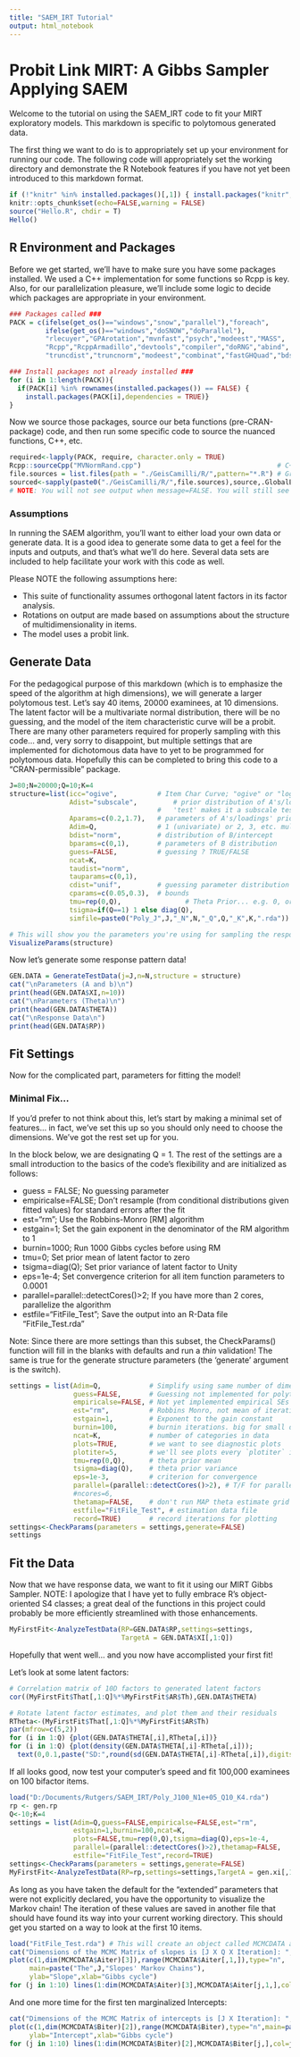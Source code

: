 ```yaml
---
title: "SAEM_IRT Tutorial"
output: html_notebook
---
```



# Probit Link MIRT: A Gibbs Sampler Applying SAEM
Welcome to the tutorial on using the SAEM_IRT code to fit your MIRT exploratory models. This markdown is specific to polytomous generated data.

The first thing we want to do is to appropriately set up your environment for running our code. The following code will appropriately set the working directory and demonstrate the R Notebook features if you have not yet been introduced to this markdown format.
```r
if (!"knitr" %in% installed.packages()[,1]) { install.packages("knitr",dependencies = TRUE)} 
knitr::opts_chunk$set(echo=FALSE,warning = FALSE)
source("Hello.R", chdir = T)
Hello()
```

## R Environment and Packages
Before we get started, we'll have to make sure you have some packages installed. We used a C++ implementation for some functions so Rcpp is key. Also, for our parallelization pleasure, we'll include some logic to decide which packages are appropriate in your environment.
```r
### Packages called ###
PACK = c(ifelse(get_os()=="windows","snow","parallel"),"foreach",
         ifelse(get_os()=="windows","doSNOW","doParallel"),
         "rlecuyer","GPArotation","mvnfast","psych","modeest","MASS",
         "Rcpp","RcppArmadillo","devtools","compiler","doRNG","abind",
         "truncdist","truncnorm","modeest","combinat","fastGHQuad","bdsmatrix")

### Install packages not already installed ###
for (i in 1:length(PACK)){
  if(PACK[i] %in% rownames(installed.packages()) == FALSE) {
    install.packages(PACK[i],dependencies = TRUE)}
}
```

Now we source those packages, source our beta functions (pre-CRAN-package) code, and then run some specific code to source the nuanced functions, C++, etc.
```r
required<-lapply(PACK, require, character.only = TRUE)                       # Call the libraries (will deprecate)
Rcpp::sourceCpp("MVNormRand.cpp")                                  # C++ MV Norm Random (fast)
file.sources = list.files(path = "./GeisCamilli/R/",pattern="*.R") # Grab the R functions!
sourced<-sapply(paste0("./GeisCamilli/R/",file.sources),source,.GlobalEnv)  # Source them!
# NOTE: You will not see output when message=FALSE. You will still see warnings, etc.
```


### Assumptions
In running the SAEM algorithm, you'll want to either load your own data or generate data. It is a good idea to generate some data to get a feel for the inputs and outputs, and that's what we'll do here. Several data sets are included to help facilitate your work with this code as well.

Please NOTE the following assumptions here: 

* This suite of functionality assumes orthogonal latent factors in its factor analysis.
* Rotations on output are made based on assumptions about the structure of multidimensionality in items.
* The model uses a probit link.
  
## Generate Data
For the pedagogical purpose of this markdown (which is to emphasize the speed of the algorithm at high dimensions), we will generate a larger polytomous test. Let's say 40 items, 20000 examinees, at 10 dimensions. The latent factor will be a multivariate normal distribution, there will be no guessing, and the model of the item characteristic curve will be a probit. There are many other parameters required for properly sampling with this code... and, very sorry to disappoint, but multiple settings that are implemented for dichotomous data have to yet to be programmed for polytomous data. Hopefully this can be completed to bring this code to a "CRAN-permissible" package.
```r

J=80;N=20000;Q=10;K=4
structure=list(icc="ogive",          # Item Char Curve; "ogive" or "logistic" 
               Adist="subscale",         # prior distribution of A's/loadings
                                     #   'test' makes it a subscale test
               Aparams=c(0.2,1.7),   # parameters of A's/loadings' prior distribution
               Adim=Q,               # 1 (univariate) or 2, 3, etc. multiple dimensions for multivariate
               bdist="norm",         # distribution of B/intercept
               bparams=c(0,1),       # parameters of B distribution
               guess=FALSE,          # guessing ? TRUE/FALSE
               ncat=K,
               taudist="norm",
               tauparams=c(0,1),
               cdist="unif",         # guessing parameter distribution for 3PNO or 3PL
               cparams=c(0.05,0.3),  # bounds
               tmu=rep(0,Q),                # Theta Prior... e.g. 0, or multivariate c(0,0) # can be multidimensional
               tsigma=if(Q==1) 1 else diag(Q),
               simfile=paste0("Poly_J",J,"_N",N,"_Q",Q,"_K",K,".rda")) # A file is saved. 

# This will show you the parameters you're using for sampling the response pattern.
VisualizeParams(structure)
```

Now let's generate some response pattern data!
```r
GEN.DATA = GenerateTestData(j=J,n=N,structure = structure)
cat("\nParameters (A and b)\n")
print(head(GEN.DATA$XI,n=10))
cat("\nParameters (Theta)\n")
print(head(GEN.DATA$THETA))
cat("\nResponse Data\n")
print(head(GEN.DATA$RP))
```

## Fit Settings 

Now for the complicated part, parameters for fitting the model! 

### Minimal Fix...

If you'd prefer to not think about this, let's start by making a minimal set of features... in fact, we've set this up so you should only need to choose the dimensions. We've got the rest set up for you.

In the block below, we are designating Q = 1. The rest of the settings are a small introduction to the basics of the code's flexibility and are initialized as follows:

* guess = FALSE; No guessing parameter
* empiricalse=FALSE; Don't resample (from conditional distributions given fitted values) for standard errors after the fit
* est="rm"; Use the Robbins-Monro [RM] algorithm
* estgain=1; Set the gain exponent in the denominator of the RM algorithm to 1
* burnin=1000; Run 1000 Gibbs cycles before using RM
* tmu=0; Set prior mean of latent factor to zero
* tsigma=diag(Q); Set prior variance of latent factor to Unity
* eps=1e-4; Set convergence criterion for all item function parameters to 0.0001
* parallel=parallel::detectCores()>2; If you have more than 2 cores, parallelize the algorithm
* estfile="FitFile_Test"; Save the output into an R-Data file "FitFile_Test.rda"

Note: Since there are more settings than this subset, the CheckParams() function will fill in the blanks with defaults and run a *thin* validation! The same is true for the generate structure parameters (the 'generate' argument is the switch).
```r
settings = list(Adim=Q,            # Simplify using same number of dimensions
                guess=FALSE,       # Guessing not implemented for polytomuos
                empiricalse=FALSE, # Not yet implemented empirical SEs for poly
                est="rm",          # Robbins Monro, not mean of iterations
                estgain=1,         # Exponent to the gain constant
                burnin=100,        # burnin iterations. big for small datasets
                ncat=K,            # number of categories in data
                plots=TRUE,        # we want to see diagnostic plots
                plotiter=5,        # we'll see plots every `plotiter` iterations
                tmu=rep(0,Q),      # theta prior mean
                tsigma=diag(Q),    # theta prior variance
                eps=1e-3,          # criterion for convergence
                parallel=(parallel::detectCores()>2), # T/F for parallel
                #ncores=6,
                thetamap=FALSE,    # don't run MAP theta estimate grid
                estfile="FitFile_Test", # estimation data file
                record=TRUE)       # record iterations for plotting
settings<-CheckParams(parameters = settings,generate=FALSE)
settings
```

## Fit the Data

Now that we have response data, we want to fit it using our MIRT Gibbs Sampler. 
NOTE: I apologize that I have yet to fully embrace R's object-oriented S4 classes; a great deal of the functions in this project could probably be more efficiently streamlined with those enhancements. 

```r
MyFirstFit<-AnalyzeTestData(RP=GEN.DATA$RP,settings=settings,
                            TargetA = GEN.DATA$XI[,1:Q])
```

Hopefully that went well... and you now have accomplisted your first fit!

Let's look at some latent factors:
```r
# Correlation matrix of 10D factors to generated latent factors
cor((MyFirstFit$That[,1:Q]%*%MyFirstFit$AR$Th),GEN.DATA$THETA)

# Rotate latent factor estimates, and plot them and their residuals
RTheta<-(MyFirstFit$That[,1:Q]%*%MyFirstFit$AR$Th)
par(mfrow=c(5,2))
for (i in 1:Q) {plot(GEN.DATA$THETA[,i],RTheta[,i])}
for (i in 1:Q) {plot(density(GEN.DATA$THETA[,i]-RTheta[,i]));
  text(0,0.1,paste("SD:",round(sd(GEN.DATA$THETA[,i]-RTheta[,i]),digits=2)))}
```

If all looks good, now test your computer's speed and fit 100,000 examinees on 100 bifactor items.
```r
load("D:/Documents/Rutgers/SAEM_IRT/Poly_J100_N1e+05_Q10_K4.rda")
rp <- gen.rp
Q<-10;K=4
settings = list(Adim=Q,guess=FALSE,empiricalse=FALSE,est="rm",
                estgain=1,burnin=100,ncat=K,
                plots=FALSE,tmu=rep(0,Q),tsigma=diag(Q),eps=1e-4,
                parallel=(parallel::detectCores()>2),thetamap=FALSE,
                estfile="FitFile_Test",record=TRUE)
settings<-CheckParams(parameters = settings,generate=FALSE)
MyFirstFit<-AnalyzeTestData(RP=rp,settings=settings,TargetA = gen.xi[,1:Q])
```


As long as you have taken the default for the "extended" parameters that were not explicitly declared, you have the opportunity to visualize the Markov chain! The iteration of these values are saved in another file that should have found its way into your current working directory. This should get you started on a way to look at the first 10 items.

```r
load("FitFile_Test.rda") # This will create an object called MCMCDATA and another called FitDATA
cat("Dimensions of the MCMC Matrix of slopes is [J X Q X Iteration]: ",dim(MCMCDATA$Aiter)) # This matrix
plot(c(1,dim(MCMCDATA$Aiter)[3]),range(MCMCDATA$Aiter[,1,]),type="n",
     main=paste("The",J,"Slopes' Markov Chains"),
     ylab="Slope",xlab="Gibbs cycle")
for (j in 1:10) lines(1:dim(MCMCDATA$Aiter)[3],MCMCDATA$Aiter[j,1,],col=j)
```

And one more time for the first ten marginalized Intercepts:

```r
cat("Dimensions of the MCMC Matrix of intercepts is [J X Iteration]: ",dim(MCMCDATA$Biter)) # This matrix
plot(c(1,dim(MCMCDATA$Biter)[2]),range(MCMCDATA$Biter),type="n",main=paste("The",J,"Intercepts' Markov Chains"),
     ylab="Intercept",xlab="Gibbs cycle")
for (j in 1:10) lines(1:dim(MCMCDATA$Biter)[2],MCMCDATA$Biter[j,],col=j)
```
